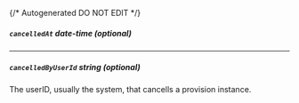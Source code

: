 {/* Autogenerated DO NOT EDIT  */}
##### `cancelledAt` _date-time (optional)_

---
##### `cancelledByUserId` _string (optional)_
The userID, usually the system, that cancells a provision instance.


